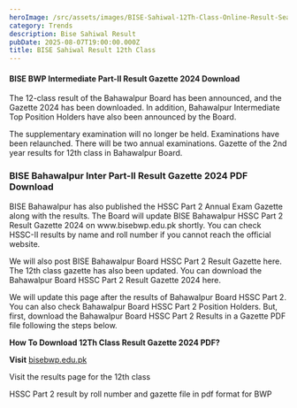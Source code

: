 ```yaml
---
heroImage: /src/assets/images/BISE-Sahiwal-12Th-Class-Online-Result-Search-By-Name.jpg
category: Trends
description: Bise Sahiwal Result
pubDate: 2025-08-07T19:00:00.000Z
title: BISE Sahiwal Result 12th Class
---
```


#### BISE BWP Intermediate Part-II Result Gazette 2024 Download

The 12-class result of the Bahawalpur Board has been announced, and the Gazette 2024 has been downloaded. In addition, Bahawalpur Intermediate Top Position Holders have also been announced by the Board.

The supplementary examination will no longer be held. Examinations have been relaunched. There will be two annual examinations. Gazette of the 2nd year results for 12th class in Bahawalpur Board.

### BISE Bahawalpur Inter Part-II Result Gazette 2024 PDF Download

BISE Bahawalpur has also published the HSSC Part 2 Annual Exam Gazette along with the results. The Board will update BISE Bahawalpur HSSC Part 2 Result Gazette 2024 on www\.bisebwp.edu.pk shortly. You can check HSSC-II results by name and roll number if you cannot reach the official website.

We will also post BISE Bahawalpur Board HSSC Part 2 Result Gazette here. The 12th class gazette has also been updated. You can download the Bahawalpur Board HSSC Part 2 Result Gazette 2024 here.

<SButton />

We will update this page after the results of Bahawalpur Board HSSC Part 2. You can also check Bahawalpur Board HSSC Part 2 Position Holders. But, first, download the Bahawalpur Board HSSC Part 2 Results in a Gazette PDF file following the steps below.

**How To Download 12Th Class Result Gazette 2024 PDF?**

**Visit** [bisebwp.edu.pk](https://bisebwp.edu.pk)

Visit the results page for the 12th class

HSSC Part 2 result by roll number and gazette file in pdf format for BWP
